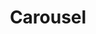 ---
id: carousel
title: Carousel
description: A slideshow component that cycles through elements.
---